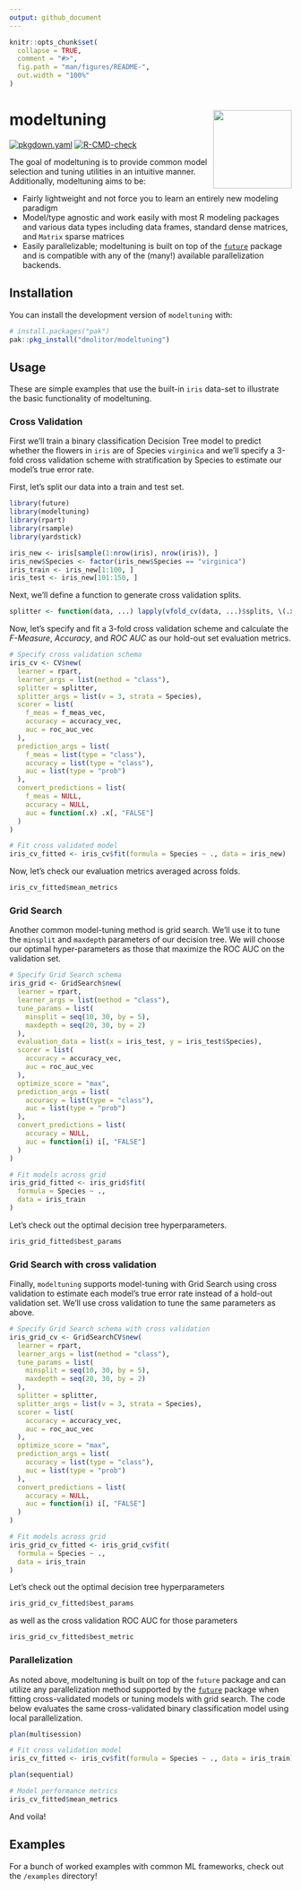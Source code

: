 ```yaml
---
output: github_document
---
```


<!-- README.md is generated from README.Rmd. Please edit that file -->

```r
knitr::opts_chunk$set(
  collapse = TRUE,
  comment = "#>",
  fig.path = "man/figures/README-",
  out.width = "100%"
)
```

# modeltuning <img src='man/figures/logo-no-bg.png' align="right" height="140"/>

<!-- badges: start -->
[![pkgdown.yaml](https://github.com/dmolitor/modeltuning/actions/workflows/pkgdown.yaml/badge.svg)](https://github.com/dmolitor/modeltuning/actions/workflows/pkgdown.yaml)
[![R-CMD-check](https://github.com/dmolitor/modeltuning/actions/workflows/R-CMD-check.yaml/badge.svg)](https://github.com/dmolitor/modeltuning/actions/workflows/R-CMD-check.yaml)
<!-- badges: end -->

The goal of modeltuning is to provide common model selection and tuning utilities in an intuitive manner. Additionally, modeltuning aims to be:

- Fairly lightweight and not force you to learn an entirely new modeling paradigm
- Model/type agnostic and work easily with most R modeling packages and various data types including data frames, standard dense matrices, and `Matrix` sparse matrices
- Easily parallelizable; modeltuning is built on top of the [`future`](https://future.futureverse.org/) package and is compatible with any of the (many!) available parallelization backends.


## Installation

You can install the development version of `modeltuning` with:

``` r
# install.packages("pak")
pak::pkg_install("dmolitor/modeltuning")
```

## Usage

These are simple examples that use the built-in `iris` data-set to illustrate the basic functionality of modeltuning. 

### Cross Validation

First we'll train a binary classification Decision Tree model to predict whether the flowers in `iris` are of Species `virginica` and we'll specify a 3-fold cross validation scheme with stratification by Species to estimate our model's true error rate.

First, let's split our data into a train and test set.
```r
library(future)
library(modeltuning)
library(rpart)
library(rsample)
library(yardstick)

iris_new <- iris[sample(1:nrow(iris), nrow(iris)), ]
iris_new$Species <- factor(iris_new$Species == "virginica")
iris_train <- iris_new[1:100, ]
iris_test <- iris_new[101:150, ]
```

Next, we'll define a function to generate cross validation splits.
```r
splitter <- function(data, ...) lapply(vfold_cv(data, ...)$splits, \(.x) .x$in_id)
```

Now, let's specify and fit a 3-fold cross validation scheme and calculate the _F-Measure_, _Accuracy_, and _ROC AUC_ as our hold-out set evaluation metrics.

```r
# Specify cross validation schema
iris_cv <- CV$new(
  learner = rpart,
  learner_args = list(method = "class"),
  splitter = splitter,
  splitter_args = list(v = 3, strata = Species),
  scorer = list(
    f_meas = f_meas_vec,
    accuracy = accuracy_vec,
    auc = roc_auc_vec
  ), 
  prediction_args = list(
    f_meas = list(type = "class"),
    accuracy = list(type = "class"), 
    auc = list(type = "prob")
  ),
  convert_predictions = list(
    f_meas = NULL,
    accuracy = NULL,
    auc = function(.x) .x[, "FALSE"]
  )
)

# Fit cross validated model
iris_cv_fitted <- iris_cv$fit(formula = Species ~ ., data = iris_new)
```

Now, let's check our evaluation metrics averaged across folds.
```r
iris_cv_fitted$mean_metrics
```

### Grid Search

Another common model-tuning method is grid search. We'll use it to tune the `minsplit` and `maxdepth` parameters of our decision tree. We will choose our optimal hyper-parameters as those that maximize the ROC AUC on the validation set.
```r
# Specify Grid Search schema
iris_grid <- GridSearch$new(
  learner = rpart,
  learner_args = list(method = "class"),
  tune_params = list(
    minsplit = seq(10, 30, by = 5),
    maxdepth = seq(20, 30, by = 2)
  ),
  evaluation_data = list(x = iris_test, y = iris_test$Species),
  scorer = list(
    accuracy = accuracy_vec,
    auc = roc_auc_vec
  ),
  optimize_score = "max",
  prediction_args = list(
    accuracy = list(type = "class"),
    auc = list(type = "prob")
  ),
  convert_predictions = list(
    accuracy = NULL,
    auc = function(i) i[, "FALSE"]
  )
)

# Fit models across grid
iris_grid_fitted <- iris_grid$fit(
  formula = Species ~ .,
  data = iris_train
)
```

Let's check out the optimal decision tree hyperparameters.
```r
iris_grid_fitted$best_params
```

### Grid Search with cross validation

Finally, `modeltuning` supports model-tuning with Grid Search using cross validation to estimate each model's true error rate instead of a hold-out validation set. We'll use cross validation to tune the same parameters as above.
```r
# Specify Grid Search schema with cross validation
iris_grid_cv <- GridSearchCV$new(
  learner = rpart,
  learner_args = list(method = "class"),
  tune_params = list(
    minsplit = seq(10, 30, by = 5),
    maxdepth = seq(20, 30, by = 2)
  ),
  splitter = splitter,
  splitter_args = list(v = 3, strata = Species),
  scorer = list(
    accuracy = accuracy_vec,
    auc = roc_auc_vec
  ),
  optimize_score = "max",
  prediction_args = list(
    accuracy = list(type = "class"),
    auc = list(type = "prob")
  ),
  convert_predictions = list(
    accuracy = NULL,
    auc = function(i) i[, "FALSE"]
  )
)

# Fit models across grid
iris_grid_cv_fitted <- iris_grid_cv$fit(
  formula = Species ~ .,
  data = iris_train
)
```

Let's check out the optimal decision tree hyperparameters
```r
iris_grid_cv_fitted$best_params
```

as well as the cross validation ROC AUC for those parameters
```r
iris_grid_cv_fitted$best_metric
```

### Parallelization

As noted above, modeltuning is built on top of the `future` package and can utilize any parallelization method supported by the [`future`](https://future.futureverse.org/) package when fitting cross-validated models or tuning models with grid search. The code below evaluates the same cross-validated binary classification model using local parallelization.
```r
plan(multisession)

# Fit cross validation model
iris_cv_fitted <- iris_cv$fit(formula = Species ~ ., data = iris_train)

plan(sequential)

# Model performance metrics
iris_cv_fitted$mean_metrics
```

And voila!

## Examples

For a bunch of worked examples with common ML frameworks, check
out the `/examples` directory!
